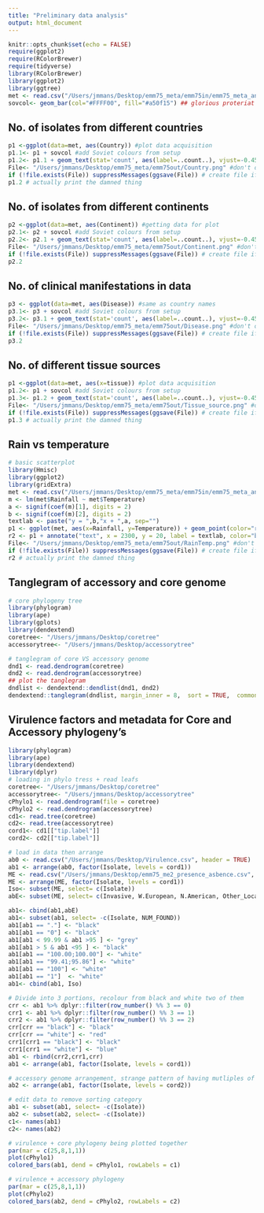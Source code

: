 ```yaml
---
title: "Preliminary data analysis"
output: html_document
---
```


```r
knitr::opts_chunk$set(echo = FALSE) 
require(ggplot2)
require(RColorBrewer)
require(tidyverse)
library(RColorBrewer)
library(ggplot2)
library(ggtree)
met <- read.csv("/Users/jmmans/Desktop/emm75_meta/emm75in/emm75_meta_analysistime.csv", header = TRUE, row.names = 1) #set meta data to be readily accessed
sovcol<- geom_bar(col="#FFFF00", fill="#a50f15") ## glorious proteriat revolution colour scheme 
```

## No. of isolates from different countries

```r
p1 <-ggplot(data=met, aes(Country)) #plot data acquisition 
p1.1<- p1 + sovcol #add Soviet colours from setup
p1.2<- p1.1 + geom_text(stat='count', aes(label=..count..), vjust=-0.45) # add count just above graph and print off result
File<- "/Users/jmmans/Desktop/emm75_meta/emm75out/Country.png" #don't override stuff, need to print off 
if (!file.exists(File)) suppressMessages(ggsave(File)) # create file if absent
p1.2 # actually print the damned thing
```

## No. of isolates from different continents

```r
p2 <-ggplot(data=met, aes(Continent)) #getting data for plot
p2.1<- p2 + sovcol #add Soviet colours from setup
p2.2<- p2.1 + geom_text(stat='count', aes(label=..count..), vjust=-0.45) # add count just above graph and print off result
File<- "/Users/jmmans/Desktop/emm75_meta/emm75out/Continent.png" #don't override stuff, need to print off 
if (!file.exists(File)) suppressMessages(ggsave(File)) # create file if absent
p2.2
``` 

## No. of clinical manifestations in data

```r
p3 <- ggplot(data=met, aes(Disease)) #same as country names
p3.1<- p3 + sovcol #add Soviet colours from setup
p3.2<- p3.1 + geom_text(stat='count', aes(label=..count..), vjust=-0.45) # add count just above graph and print off result
File<- "/Users/jmmans/Desktop/emm75_meta/emm75out/Disease.png" #don't override stuff, need to print off 
if (!file.exists(File)) suppressMessages(ggsave(File)) # create file if absent
p3.2
```

## No. of different tissue sources

```r
p1 <-ggplot(data=met, aes(x=tissue)) #plot data acquisition 
p1.2<- p1 + sovcol #add Soviet colours from setup
p1.3<- p1.2 + geom_text(stat='count', aes(label=..count..), vjust=-0.45) # add count just above graph and print off result
File<- "/Users/jmmans/Desktop/emm75_meta/emm75out/Tissue_source.png" #don't override stuff, need to print off 
if (!file.exists(File)) suppressMessages(ggsave(File)) # create file if absent
p1.3 # actually print the damned thing
```

## Rain vs temperature

```r
# basic scatterplot 
library(Hmisc)
library(ggplot2)
library(gridExtra)
met <- read.csv("/Users/jmmans/Desktop/emm75_meta/emm75in/emm75_meta_analysistime.csv", header = TRUE, row.names = 1) #set meta data to be readily accessed
m <- lm(met$Rainfall ~ met$Temperature)
a <- signif(coef(m)[1], digits = 2)
b <- signif(coef(m)[2], digits = 2)
textlab <- paste("y = ",b,"x + ",a, sep="")
p1 <- ggplot(met, aes(x=Rainfall, y=Temperature)) + geom_point(color="red") + geom_smooth(method = "lm", se = TRUE)
r2 <- p1 + annotate("text", x = 2300, y = 20, label = textlab, color="black", size = 5, parse=FALSE)# making it a scatterplot
File<- "/Users/jmmans/Desktop/emm75_meta/emm75out/RainTemp.png" #don't override stuff, need to print off 
if (!file.exists(File)) suppressMessages(ggsave(File)) # create file if absent
r2 # actually print the damned thing
```

## Tanglegram of accessory and core genome

```r
# core phylogeny tree
library(phylogram)
library(ape)
library(gplots)
library(dendextend)
coretree<- "/Users/jmmans/Desktop/coretree"
accessorytree<- "/Users/jmmans/Desktop/accessorytree"

# tanglegram of core VS accessory genome
dnd1 <- read.dendrogram(coretree)
dnd2 <- read.dendrogram(accessorytree)
## plot the tanglegram
dndlist <- dendextend::dendlist(dnd1, dnd2)
dendextend::tanglegram(dndlist, margin_inner = 8,  sort = TRUE,  common_subtrees_color_lines = TRUE, common_subtrees_color_branches = T)
```
## Virulence factors and metadata for Core and Accessory phylogeny's

```R
library(phylogram)
library(ape)
library(dendextend)
library(dplyr)
# loading in phylo tress + read leafs
coretree<- "/Users/jmmans/Desktop/coretree"
accessorytree<- "/Users/jmmans/Desktop/accessorytree"
cPhylo1 <- read.dendrogram(file = coretree)
cPhylo2 <- read.dendrogram(accessorytree)
cd1<- read.tree(coretree)
cd2<- read.tree(accessorytree)
cord1<- cd1[["tip.label"]]
cord2<- cd2[["tip.label"]]

# load in data then arrange
ab0 <- read.csv("/Users/jmmans/Desktop/Virulence.csv", header = TRUE)
ab1 <- arrange(ab0, factor(Isolate, levels = cord1))
ME <- read.csv("/Users/jmmans/Desktop/emm75_me2_presence_asbence.csv", header = TRUE)
ME <- arrange(ME, factor(Isolate, levels = cord1))
Iso<- subset(ME, select= c(Isolate))
abE<- subset(ME, select= c(Invasive, W.European, N.American, Other_Location))

ab1<- cbind(ab1,abE)
ab1<- subset(ab1, select= -c(Isolate, NUM_FOUND))
ab1[ab1 == "."] <- "black" 
ab1[ab1 == "0"] <- "black" 
ab1[ab1 < 99.99 & ab1 >95 ] <- "grey"
ab1[ab1 > 5 & ab1 <95 ] <- "black"
ab1[ab1 == "100.00;100.00"] <- "white"
ab1[ab1 == "99.41;95.86"] <- "white"
ab1[ab1 == "100"] <- "white"
ab1[ab1 == "1"]  <- "white"
ab1<- cbind(ab1, Iso)

# Divide into 3 portions, recolour from black and white two of them
crr <- ab1 %>% dplyr::filter(row_number() %% 3 == 0)
crr1 <- ab1 %>% dplyr::filter(row_number() %% 3 == 1)
crr2 <- ab1 %>% dplyr::filter(row_number() %% 3 == 2)
crr[crr == "black"] <- "black" 
crr[crr == "white"] <- "red"
crr1[crr1 == "black"] <- "black" 
crr1[crr1 == "white"] <- "blue"
ab1 <- rbind(crr2,crr1,crr)
ab1 <- arrange(ab1, factor(Isolate, levels = cord1))

# accessory genome arrangement, strange pattern of having mutliples of the same next to each other but seems to be nothing 
ab2 <- arrange(ab1, factor(Isolate, levels = cord2))

# edit data to remove sorting category
ab1 <- subset(ab1, select= -c(Isolate))
ab2 <- subset(ab2, select= -c(Isolate))
c1<- names(ab1)
c2<- names(ab2)

# virulence + core phylogeny being plotted together
par(mar = c(25,8,1,1))
plot(cPhylo1)
colored_bars(ab1, dend = cPhylo1, rowLabels = c1)

# virulence + accessory phylogeny 
par(mar = c(25,8,1,1))
plot(cPhylo2)
colored_bars(ab2, dend = cPhylo2, rowLabels = c2)
```
